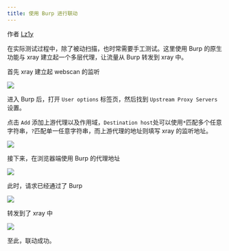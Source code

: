 ```yaml
---
title: 使用 Burp 进行联动
---
```


作者 [Lz1y](https://github.com/Lz1y)

在实际测试过程中，除了被动扫描，也时常需要手工测试。这里使用 Burp 的原生功能与 xray 建立起一个多层代理，让流量从 Burp 转发到 xray 中。

首先 xray 建立起 webscan 的监听

![](/images/tools/xray/burp/1.jpg)

进入 Burp 后，打开 `User options` 标签页，然后找到 `Upstream Proxy Servers` 设置。

点击 `Add` 添加上游代理以及作用域，`Destination host`处可以使用`*`匹配多个任意字符串，`?`匹配单一任意字符串，而上游代理的地址则填写 xray
的监听地址。

![](/images/tools/xray/burp/2.jpg)

接下来，在浏览器端使用 Burp 的代理地址

![](/images/tools/xray/burp/3.jpg)

此时，请求已经通过了 Burp

![](/images/tools/xray/burp/4.jpg)

转发到了 xray 中

![](/images/tools/xray/burp/5.jpg)

至此，联动成功。